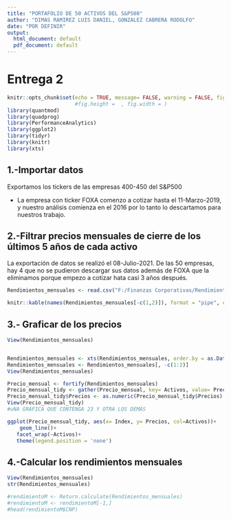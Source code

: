 ---
title: "PORTAFOLIO DE 50 ACTIVOS DEL S&P500"
author: "DIMAS RAMIREZ LUIS DANIEL, GONZALEZ CABRERA RODOLFO"
date: "POR DEFINIR"
output:
  html_document: default
  pdf_document: default
---

# Entrega 2

```{r}
knitr::opts_chunk$set(echo = TRUE, message= FALSE, warning = FALSE, fig.align = "center")
                      #fig.height =  , fig.width = )
library(quantmod)
library(quadprog)
library(PerformanceAnalytics)
library(ggplot2)
library(tidyr)
library(knitr)
library(xts)
```

## 1.-Importar datos 

Exportamos los tickers de las empresas 400-450 del S&P500

 - La empresa con ticker FOXA comenzo a cotizar hasta el 11-Marzo-2019, y nuestro análisis comienza en el 2016 por lo tanto lo descartamos para nuestros trabajo. 


## 2.-Filtrar precios mensuales de cierre de los últimos 5 años de cada activo 

La exportación de datos se realizó el 08-Julio-2021.
De las 50 empresas, hay 4 que no se pudieron descargar sus datos además de FOXA que la eliminamos porque empezo a cotizar hata casi 3 años después. 

```{r}
Rendimientos_mensuales <- read.csv("F:/Finanzas Corporativas/Rendimientos mensuales SP500.csv")

knitr::kable(names(Rendimientos_mensuales[-c(1,2)]), format = "pipe", col.names = "TICKER", align = "c", caption = "Esta tabla incluye las empresas del S&P500 que nos tocaron")

```


## 3.- Graficar de los precios

```{r}
View(Rendimientos_mensuales)


Rendimientos_mensuales <- xts(Rendimientos_mensuales, order.by = as.Date(Rendimientos_mensuales$Index))
Rendimientos_mensuales <- Rendimientos_mensuales[, -c(1:2)]
View(Rendimientos_mensuales)

Precio_mensual <- fortify(Rendimientos_mensuales)
Precio_mensual_tidy <- gather(Precio_mensual, key= Activos, value= Precios,  -Index)
Precio_mensual_tidy$Precios <- as.numeric(Precio_mensual_tidy$Precios)
View(Precio_mensual_tidy)
#uNA GRÁFICA QUE CONTENGA 23 Y OTRA LOS DEMÁS

ggplot(Precio_mensual_tidy, aes(x= Index, y= Precios, col=Activos))+
    geom_line()+
   facet_wrap(~Activos)+
   theme(legend.position = 'none')

```

## 4.-Calcular los rendimientos mensuales 

```{r}
View(Rendimientos_mensuales)
str(Rendimientos_mensuales)

#rendimientoM <- Return.calculate(Rendimientos_mensuales)
#rendimientoM <- rendimientoM[-1,]
#head(rendimientoM$CNP)

```




















